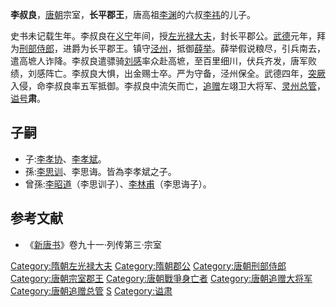 '''李叔良'''{{BD||?|621年|6月26日|catIdx=L}}，[[唐朝|唐朝]]宗室，'''长平郡王'''，唐高祖[[李渊|李渊]]的六叔[[李祎_(隋)|李祎]]的儿子。

史书未记载生年。李叔良在[[义宁|义宁]]年间，授[[左光禄大夫|左光禄大夫]]，封长平郡公。[[武德|武德]]元年，拜为[[刑部侍郎|刑部侍郎]]，进爵为长平郡王。镇守[[泾州|泾州]]，抵御[[薛举|薛举]]。薛举假说粮尽，引兵南去，遣高墌人诈降。李叔良遣骠骑[[刘感|刘感]]率众赴高墌，至百里细川，伏兵齐发，唐军败绩，刘感阵亡。李叔良大惧，出金赐士卒。严为守备，泾州保全。武德四年，[[突厥|突厥]]入侵，命李叔良率五军抵御。李叔良中流矢而亡，[[追赠|追赠]]左翊卫大将军、[[灵州|灵州]][[总管|总管]]，[[谥号|谥号]]'''肃'''。

==子嗣==
*子:[[李孝协|李孝协]]、[[李孝斌|李孝斌]]。
*孫:[[李思训|李思训]]、李思诲。皆為李孝斌之子。
*曾孫:[[李昭道|李昭道]]（李思训子）、[[李林甫|李林甫]]（李思诲子）。

==参考文献==
*《[[新唐书|新唐书]]》卷九十一·列传第三·宗室

{{DEFAULTSORT:L}}
[[Category:隋朝左光禄大夫|Category:隋朝左光禄大夫]]
[[Category:隋朝郡公|Category:隋朝郡公]]
[[Category:唐朝刑部侍郎|Category:唐朝刑部侍郎]]
[[Category:唐朝宗室郡王|Category:唐朝宗室郡王]]
[[Category:唐朝戰爭身亡者|Category:唐朝戰爭身亡者]]
[[Category:唐朝追赠大将军|Category:唐朝追赠大将军]]
[[Category:唐朝追赠总管|Category:唐朝追赠总管]]
[[Category:李姓|S]]
[[Category:谥肃|Category:谥肃]]
